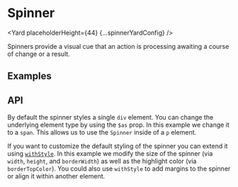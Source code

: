 <!--
Copyright (c) Uber Technologies, Inc.

This source code is licensed under the MIT license found in the
LICENSE file in the root directory of this source tree.
-->







# Spinner

<Yard placeholderHeight={44} {...spinnerYardConfig} />

Spinners provide a visual cue that an action is processing awaiting a course of change or a result.

## Examples

<Example title="Basic" path="spinner/basic.tsx">
  <SpinnerBasic />
</Example>

<Example title="Sizes" path="spinner/size.tsx">
  <SpinnerSize />
</Example>

<Example title="Element" path="spinner/span.tsx">
  <SpinnerSpan />
</Example>

## API

<Exports component={SpinnerExports} title="Spinner exports" path="baseui/spinner" />

By default the spinner styles a single `div` element. You can change the underlying element type by using the `$as` prop. In this example we change it to a `span`. This allows us to use the `Spinner` inside of a `p` element.

<Example title="Customizing" path="spinner/custom.tsx">
  <SpinnerCustom />
</Example>

If you want to customize the default styling of the spinner you can extend it using [`withStyle`](/blog/base-web-v8/#themed-withstyle-function). In this example we modify the size of the spinner (via `width`, `height`, and `borderWidth`) as well as the highlight color (via `borderTopColor`). You could also use `withStyle` to add margins to the spinner or align it within another element.

